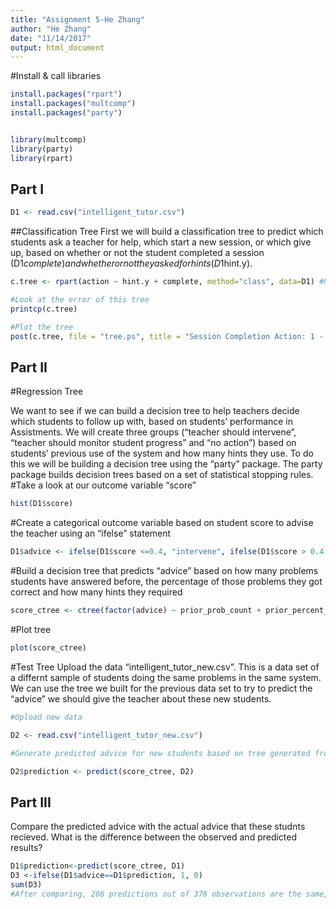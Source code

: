 ```yaml
---
title: "Assignment 5-He Zhang"
author: "He Zhang"
date: "11/14/2017"
output: html_document
---
```


#Install & call libraries
```r
install.packages("rpart")
install.packages("multcomp")
install.packages("party")


library(multcomp)
library(party)
library(rpart)

```
## Part I
```r
D1 <- read.csv("intelligent_tutor.csv")
```
##Classification Tree
First we will build a classification tree to predict which students ask a teacher for help, which start a new session, or which give up, based on whether or not the student completed a session (D1$complete) and whether or not they asked for hints (D1$hint.y). 
```r
c.tree <- rpart(action ~ hint.y + complete, method="class", data=D1) #Notice the standard R notion for a formula X ~ Y

#Look at the error of this tree
printcp(c.tree)

#Plot the tree
post(c.tree, file = "tree.ps", title = "Session Completion Action: 1 - Ask teacher, 2 - Start new session, 3 - Give up")
```
## Part II

#Regression Tree

We want to see if we can build a decision tree to help teachers decide which students to follow up with, based on students' performance in Assistments. We will create three groups ("teacher should intervene", "teacher should monitor student progress" and "no action") based on students' previous use of the system and how many hints they use. To do this we will be building a decision tree using the "party" package. The party package builds decision trees based on a set of statistical stopping rules.
#Take a look at our outcome variable "score"
```r
hist(D1$score)
```

#Create a categorical outcome variable based on student score to advise the teacher using an "ifelse" statement

```r
D1$advice <- ifelse(D1$score <=0.4, "intervene", ifelse(D1$score > 0.4 & D1$score <=0.8, "monitor", "no action"))
```
#Build a decision tree that predicts "advice" based on how many problems students have answered before, the percentage of those problems they got correct and how many hints they required
```r
score_ctree <- ctree(factor(advice) ~ prior_prob_count + prior_percent_correct + hints, D1)
```
#Plot tree
```r
plot(score_ctree)
```
#Test Tree
Upload the data "intelligent_tutor_new.csv". This is a data set of a differnt sample of students doing the same problems in the same system. We can use the tree we built for the previous data set to try to predict the "advice" we should give the teacher about these new students. 

```r
#Upload new data

D2 <- read.csv("intelligent_tutor_new.csv")

#Generate predicted advice for new students based on tree generated from old students

D2$prediction <- predict(score_ctree, D2)

``` 
## Part III
Compare the predicted advice with the actual advice that these studnts recieved. What is the difference between the observed and predicted results?
```r
D1$prediction<-predict(score_ctree, D1)
D3 <-ifelse(D1$advice==D1$prediction, 1, 0)
sum(D3)
#After comparing, 206 predictions out of 378 observations are the same, so 54% of the prediction is right and 46% is wrong.
```

